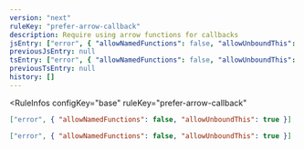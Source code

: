```yaml
---
version: "next"
ruleKey: "prefer-arrow-callback"
description: Require using arrow functions for callbacks
jsEntry: ["error", { "allowNamedFunctions": false, "allowUnboundThis": true }]
previousJsEntry: null
tsEntry: ["error", { "allowNamedFunctions": false, "allowUnboundThis": true }]
previousTsEntry: null
history: []
---
```


<RuleInfos 
  configKey="base" 
  ruleKey="prefer-arrow-callback" 
>

```json
["error", { "allowNamedFunctions": false, "allowUnboundThis": true }]
```

```json
["error", { "allowNamedFunctions": false, "allowUnboundThis": true }]
```

</RuleInfos>
